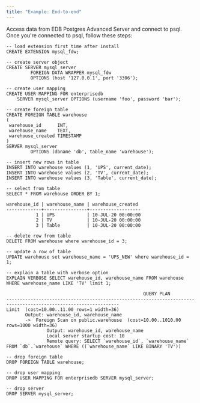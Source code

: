 ```yaml
---
title: "Example: End-to-end"
---
```


<div id="example_using_the_mysql_data_adapter" class="registered_link"></div>

Access data from EDB Postgres Advanced Server and connect to psql. Once you're connected to psql, follow these steps:

```text
-- load extension first time after install
CREATE EXTENSION mysql_fdw;

-- create server object
CREATE SERVER mysql_server
         FOREIGN DATA WRAPPER mysql_fdw
         OPTIONS (host '127.0.0.1', port '3306');

-- create user mapping
CREATE USER MAPPING FOR enterprisedb
    SERVER mysql_server OPTIONS (username 'foo', password 'bar');

-- create foreign table
CREATE FOREIGN TABLE warehouse
(
 warehouse_id      INT,
 warehouse_name    TEXT,
 warehouse_created TIMESTAMP
)
SERVER mysql_server
         OPTIONS (dbname 'db', table_name 'warehouse');

-- insert new rows in table
INSERT INTO warehouse values (1, 'UPS', current_date);
INSERT INTO warehouse values (2, 'TV', current_date);
INSERT INTO warehouse values (3, 'Table', current_date);

-- select from table
SELECT * FROM warehouse ORDER BY 1;

warehouse_id | warehouse_name | warehouse_created
-------------+----------------+-------------------
           1 | UPS            | 10-JUL-20 00:00:00
           2 | TV             | 10-JUL-20 00:00:00
           3 | Table          | 10-JUL-20 00:00:00

-- delete row from table
DELETE FROM warehouse where warehouse_id = 3;

-- update a row of table
UPDATE warehouse set warehouse_name = 'UPS_NEW' where warehouse_id = 1;

-- explain a table with verbose option
EXPLAIN VERBOSE SELECT warehouse_id, warehouse_name FROM warehouse WHERE warehouse_name LIKE 'TV' limit 1;

                                                   QUERY PLAN
----------------------------------------------------------------------------------------------------------------
Limit  (cost=10.00..11.00 rows=1 width=36)
       Output: warehouse_id, warehouse_name
       ->  Foreign Scan on public.warehouse  (cost=10.00..1010.00 rows=1000 width=36)
               Output: warehouse_id, warehouse_name
               Local server startup cost: 10
               Remote query: SELECT `warehouse_id`, `warehouse_name` FROM `db`.`warehouse` WHERE ((`warehouse_name` LIKE BINARY 'TV'))

-- drop foreign table
DROP FOREIGN TABLE warehouse;

-- drop user mapping
DROP USER MAPPING FOR enterprisedb SERVER mysql_server;

-- drop server
DROP SERVER mysql_server;
```
